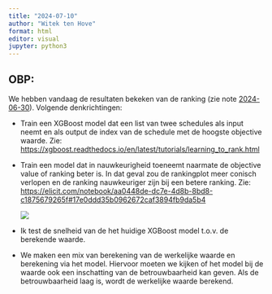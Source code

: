 ```yaml
---
title: "2024-07-10"
author: "Witek ten Hove"
format: html
editor: visual
jupyter: python3
---
```


## OBP:

We hebben vandaag de resultaten bekeken van de ranking (zie note [2024-06-30](https://witusj.github.io/research/notes/2024-06-30.html){target="_blank"}). Volgende denkrichtingen:

-   Train een XGBoost model dat een list van twee schedules als input neemt en als output de index van de schedule met de hoogste objective waarde. Zie: <https://xgboost.readthedocs.io/en/latest/tutorials/learning_to_rank.html>

-   Train een model dat in nauwkeurigheid toeneemt naarmate de objective value of ranking beter is. In dat geval zou de rankingplot meer conisch verlopen en de ranking nauwkeuriger zijn bij een betere ranking. Zie: <https://elicit.com/notebook/aa0448de-dc7e-4d8b-8bd8-c1875679265f#17e0ddd35b0962672caf3894fb9da5b4>

    ![](notes/images/ranking_plot.png)

-   Ik test de snelheid van de het huidige XGBoost model t.o.v. de berekende waarde.

-   We maken een mix van berekening van de werkelijke waarde en berekening via het model. Hiervoor moeten we kijken of het model bij de waarde ook een inschatting van de betrouwbaarheid kan geven. Als de betrouwbaarheid laag is, wordt de werkelijke waarde berekend.
